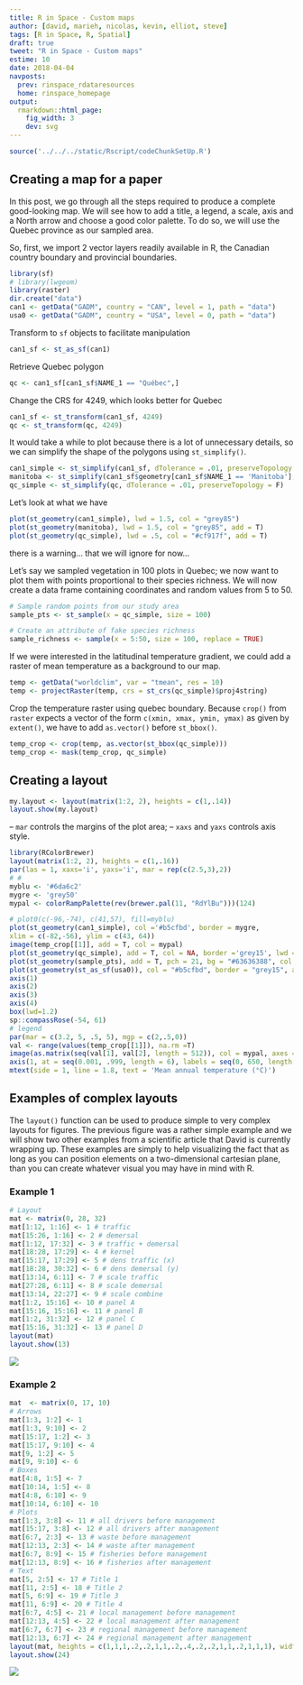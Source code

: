 ```yaml
---
title: R in Space - Custom maps
author: [david, marieh, nicolas, kevin, elliot, steve]
tags: [R in Space, R, Spatial]
draft: true
tweet: "R in Space - Custom maps"
estime: 10
date: 2018-04-04
navposts:
  prev: rinspace_rdataresources
  home: rinspace_homepage
output:
  rmarkdown::html_page:
    fig_width: 3
    dev: svg
---
```



```r
source('../../../static/Rscript/codeChunkSetUp.R')
```


## Creating a map for a paper

In this post, we go through all the steps required to produce a complete good-looking map. We will see how to add a title, a legend, a scale, axis and a North arrow and choose a good color palette. To do so, we will use the Quebec province as our sampled area.

So, first, we import 2 vector layers readily available in R, the Canadian country boundary and provincial boundaries.

```r
library(sf)
# library(lwgeom)
library(raster)
dir.create("data")
can1 <- getData("GADM", country = "CAN", level = 1, path = "data")
usa0 <- getData("GADM", country = "USA", level = 0, path = "data")
```

Transform to `sf` objects to facilitate manipulation

```r
can1_sf <- st_as_sf(can1)
```

Retrieve Quebec polygon

```r
qc <- can1_sf[can1_sf$NAME_1 == "Québec",]
```


Change the CRS for 4249, which looks better for Quebec
```r
can1_sf <- st_transform(can1_sf, 4249)
qc <- st_transform(qc, 4249)
```

It would take a while to plot because there is a lot of unnecessary details, so we
can simplify the shape of the polygons using `st_simplify()`.

```r
can1_simple <- st_simplify(can1_sf, dTolerance = .01, preserveTopology = F) # We lose the provinces that are really simple with this
manitoba <- st_simplify(can1_sf$geometry[can1_sf$NAME_1 == 'Manitoba'], dTolerance = .00001, preserveTopology = F)
qc_simple <- st_simplify(qc, dTolerance = .01, preserveTopology = F)
```

Let's look at what we have

```r
plot(st_geometry(can1_simple), lwd = 1.5, col = "grey85")
plot(st_geometry(manitoba), lwd = 1.5, col = "grey85", add = T)
plot(st_geometry(qc_simple), lwd = .5, col = "#cf917f", add = T)
```
there is a warning... that we will ignore for now...

Let's say we sampled vegetation in 100 plots in Quebec; we now want to plot them with points proportional to their species richness. We will now create a data frame containing coordinates and random values from 5 to 50.

```r
# Sample random points from our study area
sample_pts <- st_sample(x = qc_simple, size = 100)

# Create an attribute of fake species richness
sample_richness <- sample(x = 5:50, size = 100, replace = TRUE)
```

If we were interested in the latitudinal temperature gradient, we could add a
raster of mean temperature as a background to our map.

```r
temp <- getData("worldclim", var = "tmean", res = 10)
temp <- projectRaster(temp, crs = st_crs(qc_simple)$proj4string)
```


Crop the temperature raster using quebec boundary. Because `crop()` from `raster`
expects a vector of the form `c(xmin, xmax, ymin, ymax)` as given by `extent()`,
we have to add `as.vector()` before `st_bbox()`.

```r
temp_crop <- crop(temp, as.vector(st_bbox(qc_simple)))
temp_crop <- mask(temp_crop, qc_simple)
```

## Creating a layout

```r
my.layout <- layout(matrix(1:2, 2), heights = c(1,.14))
layout.show(my.layout)
```

– `mar` controls the margins of the plot area;
– `xaxs` and `yaxs` controls axis style.

```r
library(RColorBrewer)
layout(matrix(1:2, 2), heights = c(1,.16))
par(las = 1, xaxs='i', yaxs='i', mar = rep(c(2.5,3),2))
# #
myblu <- '#6da6c2'
mygre <- 'grey50'
mypal <- colorRampPalette(rev(brewer.pal(11, "RdYlBu")))(124)

# plot0(c(-96,-74), c(41,57), fill=myblu)
plot(st_geometry(can1_simple), col ='#b5cfbd', border = mygre,
xlim = c(-82,-56), ylim = c(43, 64))
image(temp_crop[[1]], add = T, col = mypal)
plot(st_geometry(qc_simple), add = T, col = NA, border ='grey15', lwd =1.4)
plot(st_geometry(sample_pts), add = T, pch = 21, bg = "#63636388", col = "grey15", lwd = 1.4, cex = sample_richness/25)
plot(st_geometry(st_as_sf(usa0)), col = "#b5cfbd", border = "grey15", add = T)
axis(1)
axis(2)
axis(3)
axis(4)
box(lwd=1.2)
sp::compassRose(-54, 61)
# legend
par(mar = c(3.2, 5, .5, 5), mgp = c(2,.5,0))
val <- range(values(temp_crop[[1]]), na.rm =T)
image(as.matrix(seq(val[1], val[2], length = 512)), col = mypal, axes = F)
axis(1, at = seq(0.001, .999, length = 6), labels = seq(0, 650, length = 6))
mtext(side = 1, line = 1.8, text = 'Mean annual temperature (°C)')
```

## Examples of complex layouts

The `layout()` function can be used to produce simple to very complex layouts
for figures. The previous figure was a rather simple example and we will show
two other examples from a scientific article that David is currently wrapping up.
These examples are simply to help visualizing the fact that as long as you can
position elements on a two-dimensional cartesian plane, than you can create
whatever visual you may have in mind with R.  

### Example 1

```r
# Layout
mat <- matrix(0, 28, 32)
mat[1:12, 1:16] <- 1 # traffic
mat[15:26, 1:16] <- 2 # demersal
mat[1:12, 17:32] <- 3 # traffic + demersal
mat[18:28, 17:29] <- 4 # kernel
mat[15:17, 17:29] <- 5 # dens traffic (x)
mat[18:28, 30:32] <- 6 # dens demersal (y)
mat[13:14, 6:11] <- 7 # scale traffic
mat[27:28, 6:11] <- 8 # scale demersal
mat[13:14, 22:27] <- 9 # scale combine
mat[1:2, 15:16] <- 10 # panel A
mat[15:16, 15:16] <- 11 # panel B
mat[1:2, 31:32] <- 12 # panel C
mat[15:16, 31:32] <- 13 # panel D
layout(mat)
layout.show(13)
```

![](./layout1.png)

### Example 2

```r
mat  <- matrix(0, 17, 10)
# Arrows
mat[1:3, 1:2] <- 1
mat[1:3, 9:10] <- 2
mat[15:17, 1:2] <- 3
mat[15:17, 9:10] <- 4
mat[9, 1:2] <- 5
mat[9, 9:10] <- 6
# Boxes
mat[4:8, 1:5] <- 7
mat[10:14, 1:5] <- 8
mat[4:8, 6:10] <- 9
mat[10:14, 6:10] <- 10
# Plots
mat[1:3, 3:8] <- 11 # all drivers before management
mat[15:17, 3:8] <- 12 # all drivers after management
mat[6:7, 2:3] <- 13 # waste before management
mat[12:13, 2:3] <- 14 # waste after management
mat[6:7, 8:9] <- 15 # fisheries before management
mat[12:13, 8:9] <- 16 # fisheries after management
# Text
mat[5, 2:5] <- 17 # Title 1
mat[11, 2:5] <- 18 # Title 2
mat[5, 6:9] <- 19 # Title 3
mat[11, 6:9] <- 20 # Title 4
mat[6:7, 4:5] <- 21 # local management before management
mat[12:13, 4:5] <- 22 # local management after management
mat[6:7, 6:7] <- 23 # regional management before management
mat[12:13, 6:7] <- 24 # regional management after management
layout(mat, heights = c(1,1,1,.2,.2,1,1,.2,.4,.2,.2,1,1,.2,1,1,1), widths = c(.2,1,1,1,.5,.5,1,1,1,.2))
layout.show(24)
```

![](./layout2.png)

